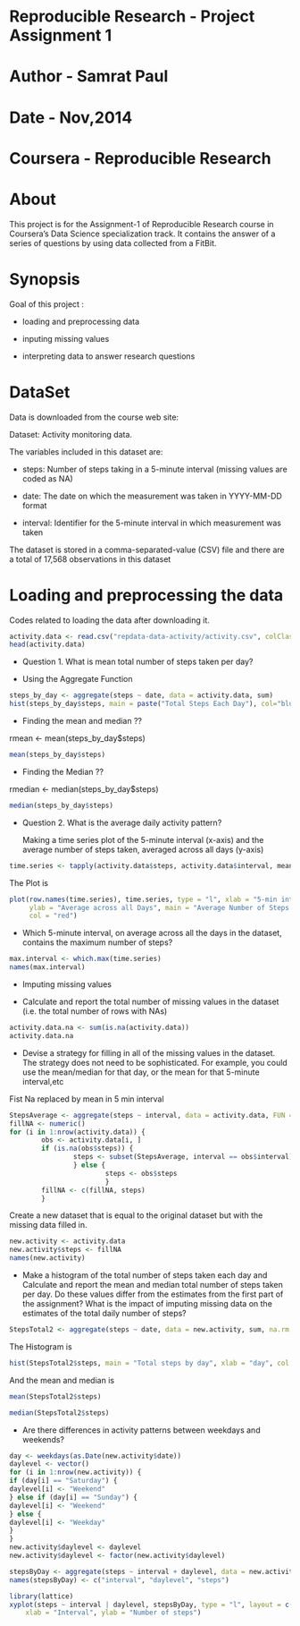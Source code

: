 Reproducible Research - Project Assignment 1
=============================================

# Author  - Samrat Paul
# Date  - Nov,2014
# Coursera  - Reproducible Research 

# About
This project is for the Assignment-1 of Reproducible Research course in Coursera's Data Science 
specialization track. It contains the answer of a series of questions by using data collected from a FitBit.

# Synopsis

Goal of this project :

* loading and preprocessing data

* inputing missing values

* interpreting data to answer research questions

# DataSet

Data is downloaded from the course web site:

Dataset: Activity monitoring data.

The variables included in this dataset are:

* steps: Number of steps taking in a 5-minute interval (missing values are coded as NA)

* date: The date on which the measurement was taken in YYYY-MM-DD format

* interval: Identifier for the 5-minute interval in which measurement was taken

The dataset is stored in a comma-separated-value (CSV) file and there are a total of 17,568 observations in this dataset


# Loading and preprocessing the data

Codes related to loading the data after downloading it.


```r

activity.data <- read.csv("repdata-data-activity/activity.csv", colClasses = c("numeric", "character", "numeric"))
head(activity.data)

```

* Question 1. What is mean total number of steps taken per day?

* Using the Aggregate Function

```r

steps_by_day <- aggregate(steps ~ date, data = activity.data, sum)
hist(steps_by_day$steps, main = paste("Total Steps Each Day"), col="blue", xlab="Number of Steps")

```
* Finding the mean and median ??

rmean   <- mean(steps_by_day$steps)

```r

mean(steps_by_day$steps)

```

* Finding the Median ??

rmedian <- median(steps_by_day$steps)

```r

median(steps_by_day$steps)

```

* Question 2. What is the average daily activity pattern?

  Making a time series plot of the 5-minute interval (x-axis) and the average number 
of steps taken, averaged across all days (y-axis)

```r

time.series <- tapply(activity.data$steps, activity.data$interval, mean, na.rm = TRUE)

```

The Plot is

```r

plot(row.names(time.series), time.series, type = "l", xlab = "5-min interval", 
     ylab = "Average across all Days", main = "Average Number of Steps Taken", 
     col = "red")

```
 * Which 5-minute interval, on average across all the days in the dataset, contains the maximum number of steps?

```r
max.interval <- which.max(time.series)
names(max.interval)

```

* Imputing missing values

* Calculate and report the total number of missing values in the dataset (i.e. the total number of rows with NAs)


```r

activity.data.na <- sum(is.na(activity.data))
activity.data.na

```

* Devise a strategy for filling in all of the missing values in the dataset. The strategy does not need 
to be sophisticated. For example, you could use the mean/median for that day, or the mean for that 
5-minute interval,etc

Fist Na replaced by mean in 5 min interval

```r
StepsAverage <- aggregate(steps ~ interval, data = activity.data, FUN = mean)
fillNA <- numeric()
for (i in 1:nrow(activity.data)) {
        obs <- activity.data[i, ]
        if (is.na(obs$steps)) {
                steps <- subset(StepsAverage, interval == obs$interval)$steps
                } else {
                        steps <- obs$steps
                        }
        fillNA <- c(fillNA, steps)
        }

```

Create a new dataset that is equal to the original dataset but with the missing data filled in.

```r

new.activity <- activity.data
new.activity$steps <- fillNA
names(new.activity)

```

* Make a histogram of the total number of steps taken each day and Calculate and report the mean and median total number      of steps taken per day. Do these values differ from the estimates from the first part of the assignment? What is the impact of imputing missing data on the estimates of the total daily number of steps?


```r

StepsTotal2 <- aggregate(steps ~ date, data = new.activity, sum, na.rm = TRUE)

```

The Histogram is

```r

hist(StepsTotal2$steps, main = "Total steps by day", xlab = "day", col = "red")

```

And the mean and median is

```r
mean(StepsTotal2$steps)

```

```r
median(StepsTotal2$steps)

```

  * Are there differences in activity patterns between weekdays and weekends?

```r
day <- weekdays(as.Date(new.activity$date))
daylevel <- vector()
for (i in 1:nrow(new.activity)) {
if (day[i] == "Saturday") {
daylevel[i] <- "Weekend"
} else if (day[i] == "Sunday") {
daylevel[i] <- "Weekend"
} else {
daylevel[i] <- "Weekday"
}
}
new.activity$daylevel <- daylevel
new.activity$daylevel <- factor(new.activity$daylevel)

stepsByDay <- aggregate(steps ~ interval + daylevel, data = new.activity, mean)
names(stepsByDay) <- c("interval", "daylevel", "steps")


```


```r

library(lattice)
xyplot(steps ~ interval | daylevel, stepsByDay, type = "l", layout = c(1, 2), 
    xlab = "Interval", ylab = "Number of steps")

```



